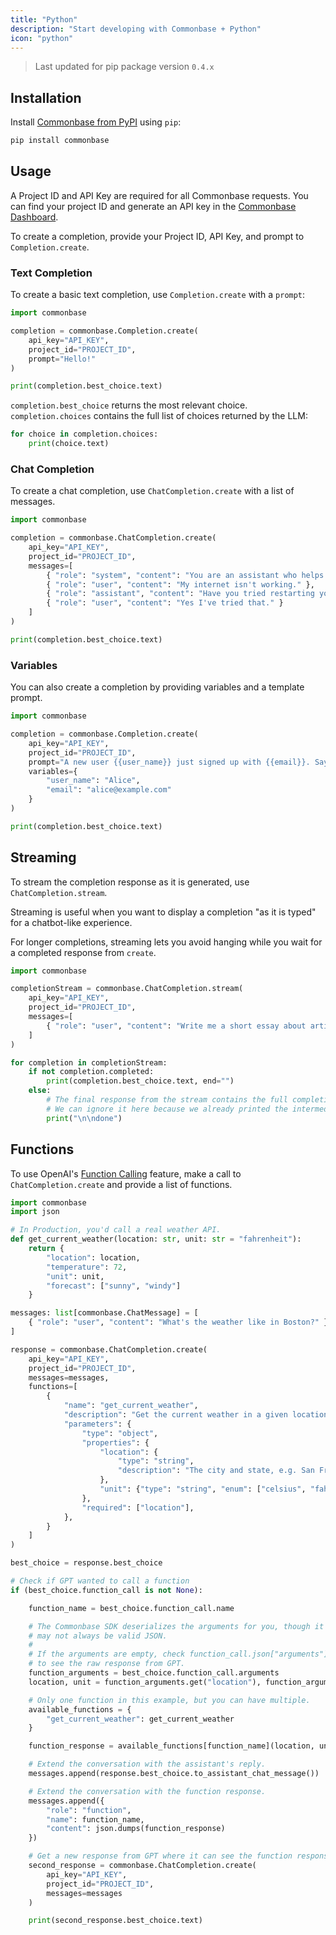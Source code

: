 ```yaml
---
title: "Python"
description: "Start developing with Commonbase + Python"
icon: "python"
---
```


> Last updated for pip package version `0.4.x`

## Installation

Install [Commonbase from PyPI](https://pypi.org/project/commonbase/) using
`pip`:

```bash
pip install commonbase
```

## Usage

A Project ID and API Key are required for all Commonbase requests. You can find
your project ID and generate an API key in the
[Commonbase Dashboard](https://commonbase.com/).

To create a completion, provide your Project ID, API Key, and prompt to
`Completion.create`.

### Text Completion

To create a basic text completion, use `Completion.create` with a `prompt`:

```py
import commonbase

completion = commonbase.Completion.create(
    api_key="API_KEY",
    project_id="PROJECT_ID",
    prompt="Hello!"
)

print(completion.best_choice.text)
```

`completion.best_choice` returns the most relevant choice. `completion.choices`
contains the full list of choices returned by the LLM:

```py
for choice in completion.choices:
    print(choice.text)
```

### Chat Completion

To create a chat completion, use `ChatCompletion.create` with a list of
messages.

```py
import commonbase

completion = commonbase.ChatCompletion.create(
    api_key="API_KEY",
    project_id="PROJECT_ID",
    messages=[
        { "role": "system", "content": "You are an assistant who helps users with tech problems." },
        { "role": "user", "content": "My internet isn't working." },
        { "role": "assistant", "content": "Have you tried restarting your router?" },
        { "role": "user", "content": "Yes I've tried that." }
    ]
)

print(completion.best_choice.text)
```

### Variables

You can also create a completion by providing variables and a template prompt.

```py
import commonbase

completion = commonbase.Completion.create(
    api_key="API_KEY",
    project_id="PROJECT_ID",
    prompt="A new user {{user_name}} just signed up with {{email}}. Say hello!"
    variables={
        "user_name": "Alice",
        "email": "alice@example.com"
    }
)

print(completion.best_choice.text)
```

## Streaming

To stream the completion response as it is generated, use
`ChatCompletion.stream`.

Streaming is useful when you want to display a completion "as it is typed" for a
chatbot-like experience.

For longer completions, streaming lets you avoid hanging while you wait for a
completed response from `create`.

```py
import commonbase

completionStream = commonbase.ChatCompletion.stream(
    api_key="API_KEY",
    project_id="PROJECT_ID",
    messages=[
        { "role": "user", "content": "Write me a short essay about artificial intelligence." }
    ]
)

for completion in completionStream:
    if not completion.completed:
        print(completion.best_choice.text, end="")
    else:
        # The final response from the stream contains the full completion text.
        # We can ignore it here because we already printed the intermediate results.
        print("\n\ndone")
```

## Functions

To use OpenAI's
[Function Calling](https://platform.openai.com/docs/guides/gpt/function-calling)
feature, make a call to `ChatCompletion.create` and provide a list of functions.

```python
import commonbase
import json

# In Production, you'd call a real weather API.
def get_current_weather(location: str, unit: str = "fahrenheit"):
    return {
        "location": location,
        "temperature": 72,
        "unit": unit,
        "forecast": ["sunny", "windy"]
    }

messages: list[commonbase.ChatMessage] = [
    { "role": "user", "content": "What's the weather like in Boston?" }
]

response = commonbase.ChatCompletion.create(
    api_key="API_KEY",
    project_id="PROJECT_ID",
    messages=messages,
    functions=[
        {
            "name": "get_current_weather",
            "description": "Get the current weather in a given location",
            "parameters": {
                "type": "object",
                "properties": {
                    "location": {
                        "type": "string",
                        "description": "The city and state, e.g. San Francisco, CA",
                    },
                    "unit": {"type": "string", "enum": ["celsius", "fahrenheit"]},
                },
                "required": ["location"],
            },
        }
    ]
)

best_choice = response.best_choice

# Check if GPT wanted to call a function
if (best_choice.function_call is not None):

    function_name = best_choice.function_call.name

    # The Commonbase SDK deserializes the arguments for you, though it
    # may not always be valid JSON.
    #
    # If the arguments are empty, check function_call.json["arguments"]
    # to see the raw response from GPT.
    function_arguments = best_choice.function_call.arguments
    location, unit = function_arguments.get("location"), function_arguments.get("unit")

    # Only one function in this example, but you can have multiple.
    available_functions = {
        "get_current_weather": get_current_weather
    }

    function_response = available_functions[function_name](location, unit)

    # Extend the conversation with the assistant's reply.
    messages.append(response.best_choice.to_assistant_chat_message())

    # Extend the conversation with the function response.
    messages.append({
        "role": "function",
        "name": function_name,
        "content": json.dumps(function_response)
    })

    # Get a new response from GPT where it can see the function response.
    second_response = commonbase.ChatCompletion.create(
        api_key="API_KEY",
        project_id="PROJECT_ID",
        messages=messages
    )

    print(second_response.best_choice.text)
```
